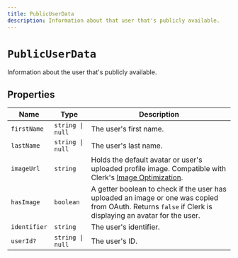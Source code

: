 ```yaml
---
title: PublicUserData
description: Information about that user that's publicly available.
---
```


# `PublicUserData`

Information about the user that's publicly available.

## Properties

| Name | Type | Description |
| - | - | - |
| `firstName` | `string \| null` | The user's first name. |
| `lastName` | `string \| null` | The user's last name. |
| `imageUrl` | `string` | Holds the default avatar or user's uploaded profile image. Compatible with Clerk's [Image Optimization](/docs/guides/image-optimization/imageurl-image-optimization). |
| `hasImage` | `boolean` | A getter boolean to check if the user has uploaded an image or one was copied from OAuth. Returns `false` if Clerk is displaying an avatar for the user. |
| `identifier` | `string` | The user's identifier. |
| `userId?` | `string \| null` | The user's ID. |
